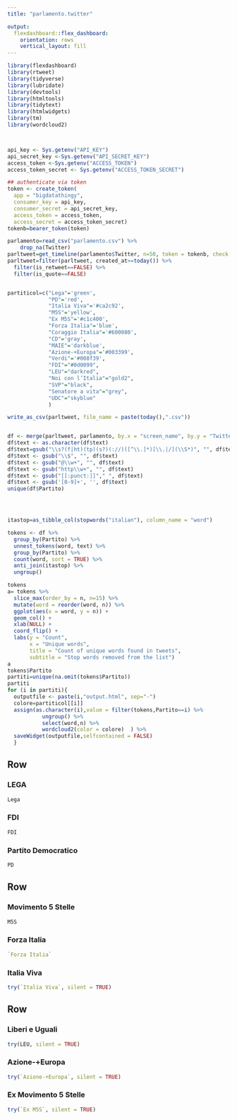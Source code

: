 ```yaml
---
title: "parlamento.twitter"

output: 
  flexdashboard::flex_dashboard:
    orientation: rows
    vertical_layout: fill
---
```


```r
library(flexdashboard)
library(rtweet)
library(tidyverse)
library(lubridate)
library(devtools)
library(htmltools)
library(tidytext)
library(htmlwidgets)
library(tm)
library(wordcloud2)



api_key <- Sys.getenv("API_KEY")
api_secret_key <-Sys.getenv("API_SECRET_KEY")
access_token <-Sys.getenv("ACCESS_TOKEN")
access_token_secret <- Sys.getenv("ACCESS_TOKEN_SECRET")

## authenticate via token
token <- create_token(
  app = "bigdatathingy",
  consumer_key = api_key,
  consumer_secret = api_secret_key,
  access_token = access_token,
  access_secret = access_token_secret)
tokenb=bearer_token(token)

parlamento=read_csv("parlamento.csv") %>% 
    drop_na(Twitter)
parltweet=get_timeline(parlamento$Twitter, n=50, token = tokenb, check = FALSE)
parltweet=filter(parltweet, created_at>=today()) %>% 
  filter(is_retweet==FALSE) %>% 
  filter(is_quote==FALSE)


partiticol=c("Lega"='green',
             "PD"='red',
             "Italia Viva"='#ca2c92',
             "M5S"='yellow', 
             "Ex M5S"='#c1c400', 
             "Forza Italia"='blue',
             "Coraggio Italia"='#600080',
             "CD"='gray',
             "MAIE"='darkblue',
             "Azione-+Europa"='#003399',
             "Verdi"='#008f39',
             "FDI"="#0d0099",
             "LEU"="darkred",
             "Noi con l’Italia"="gold2",
             "SVP"="black",
             "Senatore a vita"="grey",
             "UDC"="skyblue"
             )

write_as_csv(parltweet, file_name = paste(today(),".csv"))


df <- merge(parltweet, parlamento, by.x = "screen_name", by.y = "Twitter")
df$text <- as.character(df$text)
df$text=gsub("\\s?(f|ht)(tp)(s?)(://)([^\\.]*)[\\.|/](\\S*)", "", df$text)
df$text <- gsub("\\$", "", df$text) 
df$text <- gsub("@\\w+", "", df$text)
df$text <- gsub("http\\w+", "", df$text)
df$text <- gsub("[[:punct:]]"," ", df$text)
df$text <- gsub('[0-9]+', '', df$text)
unique(df$Partito)




itastop=as_tibble_col(stopwords("italian"), column_name = "word")

tokens <- df %>% 
  group_by(Partito) %>% 
  unnest_tokens(word, text) %>%
  group_by(Partito) %>% 
  count(word, sort = TRUE) %>% 
  anti_join(itastop) %>% 
  ungroup()

tokens
a= tokens %>% 
  slice_max(order_by = n, n=15) %>% 
  mutate(word = reorder(word, n)) %>% 
  ggplot(aes(x = word, y = n)) +
  geom_col() +
  xlab(NULL) +
  coord_flip() +
  labs(y = "Count",
       x = "Unique words",
       title = "Count of unique words found in tweets",
       subtitle = "Stop words removed from the list")
a
tokens$Partito
partiti=unique(na.omit(tokens$Partito))
partiti
for (i in partiti){
  outputfile <- paste(i,"output.html", sep="-")
  colore=partiticol[[i]]
  assign(as.character(i),value = filter(tokens,Partito==i) %>% 
           ungroup() %>% 
           select(word,n) %>% 
           wordcloud2(color = colore)  ) %>% 
  saveWidget(outputfile,selfcontained = FALSE)
  }
```

Row
-----------------------------------------------------------------------

### LEGA

```r
Lega
```


### FDI
```r
FDI
```


### Partito Democratico
```r
PD
```



Row
-----------------------------------------------------------------------

### Movimento 5 Stelle

```r
M5S
```

### Forza Italia

```r
`Forza Italia`
```


### Italia Viva
```r
try(`Italia Viva`, silent = TRUE)
```



Row
-----------------------------------------------------------------------

### Liberi e Uguali

```r
try(LEU, silent = TRUE)
```


### Azione-+Europa

```r
try(`Azione-+Europa`, silent = TRUE)
```


### Ex Movimento 5 Stelle

```r
try(`Ex M5S`, silent = TRUE)
```

